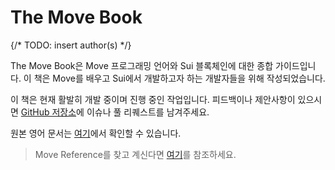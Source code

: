 # The Move Book

{/* TODO: insert author(s) */}

The Move Book은 Move 프로그래밍 언어와 Sui 블록체인에 대한 종합 가이드입니다. 
이 책은 Move를 배우고 Sui에서 개발하고자 하는 개발자들을 위해 작성되었습니다.

<div className="warning">

이 책은 현재 활발히 개발 중이며 진행 중인 작업입니다. 피드백이나 제안사항이 있으시면
[GitHub 저장소](https://github.com/tyrannojung/sui-move-docs-kr)에 이슈나 풀 리퀘스트를 남겨주세요.

원본 영어 문서는 [여기](https://github.com/MystenLabs/move-book)에서 확인할 수 있습니다.

</div>

> Move Reference를 찾고 계신다면 [여기](/reference)를 참조하세요.
